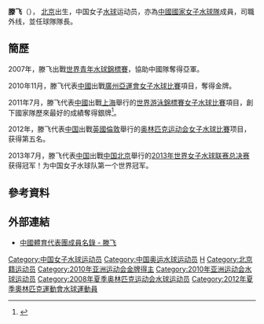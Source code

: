 {{Infobox handball biography
<!--水球運動員模版尚未建立，暫使用功能相同的手球運動員模版-->
| name                = 滕飞
| image               = 
| fullname            =
| nationality         = {{PRC}}
| birth_date           = {{birth_date_and_age|1988|1|23}}<ref name="伦敦奥运">{{cite web|title=2012伦敦奥运会中国体育代表团成员名录 - 滕飞|url=http://2012teamchina.olympic.cn/index.php/personview/persons/16134|access-date=2012-07-20|archive-date=2012-08-15|archive-url=https://web.archive.org/web/20120815024700/http://2012teamchina.olympic.cn/index.php/personview/persons/16134|dead-url=no}}{{zh-cn}}</ref>
| birth_place         = {{CHN}}[[北京市|北京市]]
| height              = {{height|m=1.69}}<ref name="伦敦奥运"/>
| weight              = {{weight|kg=65}}<ref name="伦敦奥运"/>
| position            = 外线
| nickname            =
| currentclub         = 
| clubnumber          = 
| youthyears          = 
| youthclubs          = 
| years               = 
| clubs               = 
| nationalyears       = 
| nationalteam        = 
| nationalcaps(goals) = 
| title               =
| titleyears          =
| titleplace          =
| ntupdate            = 
| medaltable          = 
{{MedalCompetition | [[世界游泳錦標賽|世界游泳錦標賽]]}}
{{MedalSilver | [[2011年世界游泳錦標賽|2011年 上海]] | [[2011年世界游泳錦標賽水球比賽|女子隊際]]}}
{{MedalCompetition | [[亞洲運動會|亞洲運動會]]}}
{{MedalGold | [[2010年亞洲運動會|2010年 廣州]] | [[2010年亞洲運動會水球比賽|女子隊際]]}}
{{MedalCompetition | [[世界青年水球錦標賽|世界青年水球錦標賽]]}}
{{MedalSilver | [[2007年世界青年水球錦標賽|2007年 波圖]] | 女子隊際}}
}}
'''滕飞'''（{{bd|1988年|1月23日|catIdx=s滕}}）， [[北京|北京]]出生，中国女子[[水球|水球]]运动员，亦為[[中國國家女子水球隊|中國國家女子水球隊]]成員，司職外线，並任球隊隊長。

==簡歷==
2007年，滕飞出戰[[2007年世界青年水球錦標賽|世界青年水球錦標賽]]，協助中國隊奪得亞軍。

2010年11月，滕飞代表[[2010年亞洲運動會中國代表團|中國]]出戰[[廣州|廣州]][[2010年亞洲運動會|亞運會]][[2010年亞洲運動會水球比賽|女子水球比賽]]項目，奪得金牌。

2011年7月，滕飞代表[[2011年世界游泳錦標賽中國代表團|中國]]出戰[[上海|上海]]舉行的[[2011年世界游泳錦標賽|世界游泳錦標賽]][[2011年世界游泳錦標賽水球比賽|女子水球比賽]]項目，創下國家隊歷來最好的成績奪得銀牌<ref>{{cite news|title=中国水球姑娘银牌胜似金牌 屈居亚军仍创造历史|url=http://sports.sohu.com/20110730/n314983769.shtml|newspaper=《天津青年报》|date=2011-07-30|accessdate=2011-08-03|archive-date=2011-09-17|archive-url=https://web.archive.org/web/20110917195419/http://sports.sohu.com/20110730/n314983769.shtml|dead-url=no}}</ref>。

2012年，滕飞代表[[2012年夏季奥林匹克运动会中国代表团|中国]]出戰[[英國|英國]][[倫敦|倫敦]]舉行的[[2012年夏季奥林匹克运动会|奥林匹克运动会]][[2012年夏季奧林匹克運動會女子水球比賽|女子水球比賽]]项目，获得第五名。

2013年7月，滕飞代表[[中国国家女子水球队|中国]]出戰[[中国|中国]][[北京|北京]]舉行的[[2013年世界女子水球联赛总决赛|2013年世界女子水球联赛总决赛]]获得冠军！为中国女子水球队第一个世界冠军。

==參考資料==
{{Reflist}}

==外部連結==
*[http://2008teamchina.olympic.cn/index.php/personview/persons/5044 中國體育代表團成員名錄 - 滕飞] {{Wayback|url=http://2008teamchina.olympic.cn/index.php/personview/persons/5044 |date=20120815141119 }}

{{2008年夏季奧林匹克運動會國家女子水球隊}}
{{2010年亞洲運動會國家女子水球隊}}
{{2011年世界游泳錦標賽國家女子水球隊}}
{{2012年夏季奧林匹克運動會國家女子水球隊}}
{{DEFAULTSORT:TENG, Fei}}
[[Category:中国女子水球运动员|Category:中国女子水球运动员]]
[[Category:中国奥运水球运动员|Category:中国奥运水球运动员]]
[[Category:滕姓|H]]
[[Category:北京籍运动员|Category:北京籍运动员]]
[[Category:2010年亚洲运动会金牌得主|Category:2010年亚洲运动会金牌得主]]
[[Category:2010年亚洲运动会水球运动员|Category:2010年亚洲运动会水球运动员]]
[[Category:2008年夏季奥林匹克运动会水球运动员|Category:2008年夏季奥林匹克运动会水球运动员]]
[[Category:2012年夏季奧林匹克運動會水球運動員|Category:2012年夏季奧林匹克運動會水球運動員]]